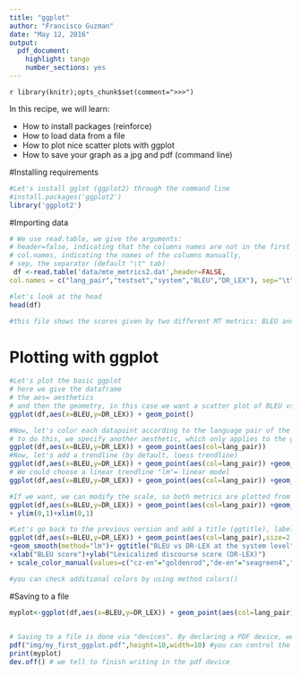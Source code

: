 ```yaml
---
title: "ggplot"
author: "Francisco Guzman"
date: "May 12, 2016"
output:
  pdf_document:
    highlight: tango
    number_sections: yes
---
```

`r library(knitr);opts_chunk$set(comment=">>>")`

In this recipe, we will learn:

  - How to install packages (reinforce)
  - How to load data from a file
  - How to plot nice scatter plots with ggplot
  - How to save your graph as a jpg and pdf (command line)

#Installing requirements
```r
#Let's install gglot (ggplot2) through the command line
#install.packages('ggplot2')
library('ggplot2')

```
#Importing data
```r
# We use read.table, we give the arguments:
# header=false, indicating that the columns names are not in the first line of the dataset
# col.names, indicating the names of the columns manually,
# sep, the separator (default "\t" tab)
 df <-read.table('data/mte_metrics2.dat',header=FALSE,
col.names = c("lang_pair","testset","system","BLEU","DR_LEX"), sep="\t")

#let's look at the head
head(df)

#this file shows the scores given by two different MT metrics: BLEU and DR_LEX to the same set of translation systems

```

# Plotting with ggplot
 
```r
#Let's plot the basic ggplot
# here we give the dataframe
# the aes= aesthetics
# and then the geometry, in this case we want a scatter plot of BLEU vs DR_LEX
ggplot(df,aes(x=BLEU,y=DR_LEX)) + geom_point()

#Now, let's color each datapoint according to the language pair of the system
# to do this, we specify another aesthetic, which only applies to the geom_point
ggplot(df,aes(x=BLEU,y=DR_LEX)) + geom_point(aes(col=lang_pair))
#Now, let's add a trendline (by default, loess trendline)
ggplot(df,aes(x=BLEU,y=DR_LEX)) + geom_point(aes(col=lang_pair)) +geom_smooth()
# We could choose a linear trendline "lm"= linear model
ggplot(df,aes(x=BLEU,y=DR_LEX)) + geom_point(aes(col=lang_pair)) +geom_smooth(method="lm")

#If we want, we can modify the scale, so both metrics are plotted from 0..1 (not very helpful)
ggplot(df,aes(x=BLEU,y=DR_LEX)) + geom_point(aes(col=lang_pair)) +geom_smooth(method="lm")
+ ylim(0,1)+xlim(0,1)

#Let's go back to the previous version and add a title (ggtitle), labels and colors and point sizes
ggplot(df,aes(x=BLEU,y=DR_LEX)) + geom_point(aes(col=lang_pair),size=2.5) 
+geom_smooth(method="lm")+ ggtitle("BLEU vs DR-LEX at the system level")
+xlab("BLEU score")+ylab("Lexicalized discourse score (DR-LEX)")
+ scale_color_manual(values=c("cz-en"="goldenrod","de-en"="seagreen4","es-en"="sienna2","fr-en"="royalblue3"))

#you can check additional colors by using method colors()  
```


#Saving to a file

```r
myplot<-ggplot(df,aes(x=BLEU,y=DR_LEX)) + geom_point(aes(col=lang_pair),size=2.5) +geom_smooth(method="lm")+ ggtitle("BLEU vs DR-LEX at the system level")+xlab("BLEU score")+ylab("Lexicalized discourse score (DR-LEX)")+ scale_color_manual(values=c("cz-en"="goldenrod","de-en"="seagreen4","es-en"="sienna2","fr-en"="royalblue3"))
 

# Saving to a file is done via "devices". By declaring a PDF device, we tell R to plot the
pdf("img/my_first_ggplot.pdf",height=10,width=10) #you can control the aspect by modifiying the width/height
print(myplot)
dev.off() # we tell to finish writing in the pdf device

```



